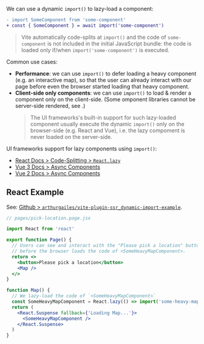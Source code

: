 
We can use a dynamic `import()` to lazy-load a component:

```diff
- import SomeComponent from 'some-component'
+ const { SomeComponent } = await import('some-component')
```

> Vite automatically code-splits at `import()` and the code of `some-component` is not included in the initial JavaScript bundle:
> the code is loaded only if/when `import('some-component')` is executed.

Common use cases:
 - **Performance**: we can use `import()` to defer loading a heavy component (e.g. an interactive map), so that the user can already interact with our page before even the browser started loading that heavy component.
 - **Client-side only components**: we can use `import()` to load & render a component only on the client-side. (Some omponent libraries cannot be server-side rendered, see <Link href="/client-only-components" />.)
   > The UI frameworks's built-in support for such lazy-loaded component usually execute the dynamic `import()` only on the browser-side (e.g. React and Vue), i.e. the lazy compoment is never loaded on the server-side.

UI frameworks support for lazy components using `import()`:
 - [React Docs > Code-Splitting > `React.lazy`](https://reactjs.org/docs/code-splitting.html#reactlazy)
 - [Vue 3 Docs > Async Components](https://v3.vuejs.org/guide/component-dynamic-async.html#async-components)
 - [Vue 2 Docs > Async Components](https://vuejs.org/v2/guide/components-dynamic-async.html)


## React Example

See: [Github > `arthurgailes/vite-plugin-ssr_dynamic-import-example`](https://github.com/arthurgailes/vite-plugin-ssr_dynamic-import-example).

```jsx
// pages/pick-location.page.jsx

import React from 'react'

export function Page() {
  // Users can see and interact with the "Please pick a location" button
  // before the browser loads the code of <SomeHeavyMapComponent>.
  return <>
    <button>Please pick a location</button>
    <Map />
  </>
}

function Map() {
  // We lazy-load the code of `<SomeHeavyMapComponent>`
  const SomeHeavyMapComponent = React.lazy(() => import('some-heavy-map-component'))
  return (
    <React.Suspense fallback={'Loading Map...'}>
      <SomeHeavyMapComponent />
    </React.Suspense>
  )
}
```

